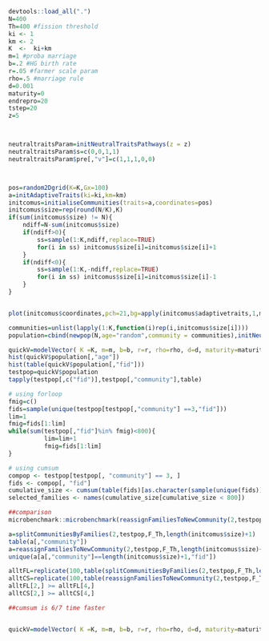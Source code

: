 ```r
devtools::load_all(".")
N=400
Th=400 #fission threshold
ki <- 1
km <- 2
K  <-  ki+km
m=1 #proba marriage
b=.2 #HG birth rate
r=.05 #farmer scale param
rho=.5 #marriage rule
d=0.001
maturity=0
endrepro=20
tstep=20
z=5



neutraltraitsParam=initNeutralTraitsPathways(z = z)
neutraltraitsParam$s=c(0,0,1,1)
neutraltraitsParam$pre[,"v"]=c(1,1,1,0,0)



pos=random2Dgrid(K=K,Gx=100)
a=initAdaptiveTraits(ki=ki,km=km)
initcomus=initialiseCommunities(traits=a,coordinates=pos)
initcomus$size=rep(round(N/K),K)
if(sum(initcomus$size) != N){
    ndiff=N-sum(initcomus$size)
    if(ndiff>0){
        ss=sample(1:K,ndiff,replace=TRUE)
        for(i in ss) initcomus$size[i]=initcomus$size[i]+1
    }
    if(ndiff<0){
        ss=sample(1:K,-ndiff,replace=TRUE)
        for(i in ss) initcomus$size[i]=initcomus$size[i]-1
    }
}


plot(initcomus$coordinates,pch=21,bg=apply(initcomus$adaptivetraits,1,mean)+1,cex=log(initcomus$size))

communities=unlist(lapply(1:K,function(i)rep(i,initcomus$size[i])))
population=cbind(newpop(N,age="random",community = communities),initNeutralTraits(N,z))

quickV=modelVector( K =K, m=m, b=b, r=r, rho=rho, d=d, maturity=maturity, endrepro=60, population=population, comus=initcomus, tstep=tstep, tp=neutraltraitsParam, logging=c("time"),ma=1,traitsid=paste0("t",1:z),getfinalpop=TRUE,F_Th=800)
hist(quickV$population[,"age"])
hist(table(quickV$population[,"fid"]))
testpop=quickV$population
tapply(testpop[,c("fid")],testpop[,"community"],table)

# using forloop
fmig=c()
fids=sample(unique(testpop[testpop[,"community"] ==3,"fid"]))
lim=1
fmig=fids[1:lim]
while(sum(testpop[,"fid"]%in% fmig)<800){
          lim=lim+1
          fmig=fids[1:lim]
}

# using cumsum
compop <- testpop[testpop[, "community"] == 3, ]
fids <- compop[, "fid"]
cumulative_size <- cumsum(table(fids)[as.character(sample(unique(fids)))])
selected_families <- names(cumulative_size[cumulative_size < 800])

##comparison
microbenchmark::microbenchmark(reassignFamiliesToNewCommunity(2,testpop,F_Th,length(initcomus$size)+1),splitCommunitiesByFamilies(2,testpop,F_Th,length(initcomus$size)+1))

a=splitCommunitiesByFamilies(2,testpop,F_Th,length(initcomus$size)+1)
table(a[,"community"])
a=reassignFamiliesToNewCommunity(2,testpop,F_Th,length(initcomus$size)+1)
unique(a[a[,"community"]==length(initcomus$size)+1,"fid"])

alltFL=replicate(100,table(splitCommunitiesByFamilies(2,testpop,F_Th,length(initcomus$size)+1)[,"community"]))
alltCS=replicate(100,table(reassignFamiliesToNewCommunity(2,testpop,F_Th,length(initcomus$size)+1)[,"community"]))
alltFL[2,] >= alltFL[4,]
alltCS[2,] >= alltCS[4,]

##cumsum is 6/7 time faster 


quickV=modelVector( K =K, m=m, b=b, r=r, rho=rho, d=d, maturity=maturity, endrepro=60, population=population, comus=initcomus, tstep=tstep, tp=neutraltraitsParam, logging=c("time","visu","fission"),ma=1,traitsid=paste0("t",1:z),getfinalpop=TRUE,F_Th=800)


```


